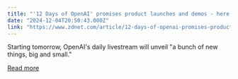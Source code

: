 ```yaml
---
title: "'12 Days of OpenAI' promises product launches and demos - here's how to watch"
date: "2024-12-04T20:50:43.000Z"
link: "https://www.zdnet.com/article/12-days-of-openai-promises-product-launches-and-demos-heres-how-to-watch/"
---
```


Starting tomorrow, OpenAI's daily livestream will unveil "a bunch of new things, big and small."

[Read more](https://www.zdnet.com/article/12-days-of-openai-promises-product-launches-and-demos-heres-how-to-watch/)
